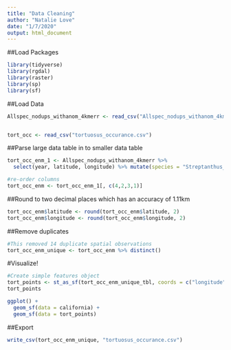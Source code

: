 ```yaml
---
title: "Data Cleaning"
author: "Natalie Love"
date: "1/7/2020"
output: html_document
---
```


##Load Packages
```r
library(tidyverse)
library(rgdal)
library(raster)
library(sp)
library(sf)
```

##Load Data
```r
Allspec_nodups_withanom_4kmerr <- read_csv("Allspec_nodups_withanom_4kmerr.csv")


tort_occ <- read_csv("tortuosus_occurance.csv")

```

##Parse large data table in to smaller data table
```r
tort_occ_enm_1 <- Allspec_nodups_withanom_4kmerr %>%
  select(year, latitude, longitude) %>% mutate(species = "Streptanthus_tortuosus")

#re-order columns
tort_occ_enm <- tort_occ_enm_1[, c(4,2,3,1)]
```

##Round to two decimal places which has an accuracy of 1.11km
```r
tort_occ_enm$latitude <- round(tort_occ_enm$latitude, 2)
tort_occ_enm$longitude <- round(tort_occ_enm$longitude, 2)
```

##Remove duplicates
```r
#This removed 14 duplicate spatial observations
tort_occ_enm_unique <- tort_occ_enm %>% distinct()


```

#Visualize!
```r
#Create simple features object
tort_points <- st_as_sf(tort_occ_enm_unique_tbl, coords = c("longitude","latitude"), crs = 4326)
tort_points

ggplot() + 
  geom_sf(data = california) +
  geom_sf(data = tort_points)


```

##Export
```r
write_csv(tort_occ_enm_unique, "tortuosus_occurance.csv")
```

